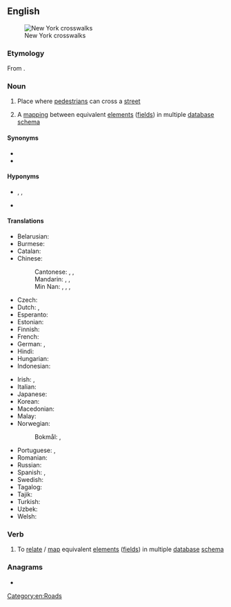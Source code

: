 ==English==
[[File:Crosswalk New York City 0001.jpg|thumb|New York crosswalks]]

===Etymology===
From {{af|en|cross|walk}}.

===Noun===
{{wikipedia}}
{{en-noun}}

# {{lb|en|US}} Place where [[pedestrian]]s can cross a [[street]]
# {{lb|en|databases}} A [[mapping]] between equivalent [[element]]s ([[field]]s) in multiple [[database]] [[schema]]

====Synonyms====
* {{l|en|crossing}}
* {{l|en|pedestrian crossing}}

====Hyponyms====
* {{l|en|pelican crossing}}, {{l|en|puffin crossing}}, {{l|en|toucan crossing}}
* {{l|en|zebra crossing}}

====Translations====
{{trans-top|place where pedestrians can cross a street}}
* Belarusian: {{t|be|пешаходны пераход|m}}
* Burmese: {{t|my|လူကူးကူး}}
* Catalan: {{t+|ca|pas de vianants|m}}
* Chinese:
*: Cantonese: {{t|yue|斑馬線|sc=Hani}}, {{t|yue|斑马线|tr=baan1 maa5 sin3|sc=Hani}}, {{t|yue|行人穿越道|tr=hang4 jan4 cyun1 jyut6 dou6|sc=Hani}}
*: Mandarin: {{t+|cmn|斑馬線|sc=Hani}}, {{t+|cmn|斑马线|tr=bānmǎxiàn|sc=Hani}}, {{t|cmn|行人穿越道|tr=xíngrén chuānyuèdào|sc=Hani}}
*: Min Nan: {{t+|nan|斑馬線|sc=Hani}}, {{t|nan|斑马线|tr=pan-má-sòaⁿ, pan-bé-sòaⁿ|sc=Hani}}, {{t|nan|過路線|sc=Hani}}, {{t|nan|过路线|tr=kòe-lō͘-sòaⁿ, kè-lō͘-sòaⁿ|sc=Hani}}
* Czech: {{t+|cs|přechod pro chodce|m}}
* Dutch: {{t+|nl|oversteekplaats}}, {{t+|nl|zebrapad|n}}
* Esperanto: {{t|eo|transirejo}}
* Estonian: {{t|et|jalakäijate ületamine}}
* Finnish: {{t+|fi|suojatie}}
* French: {{t+|fr|passage piéton|m}}
* German: {{t+|de|Zebrastreifen|m}}, {{t|de|Fußgängerübergang|m}}
* Hindi: {{t|hi|पैदल यात्री क्रॉसिंग|m|tr=paidal yaatree krosing}}
* Hungarian: {{t+|hu|gyalogátkelőhely}}
* Indonesian: {{t|id|jalur pejalan kaki}}
{{trans-mid}}
* Irish: {{t|ga|trasrian síogach|m}}, {{t|ga|trasrian coisithe|m}}
* Italian: {{t|it|strisce pedonali|f-p}}
* Japanese: {{t+|ja|横断歩道|tr=おうだんほどう, ōdan hodō|sc=Jpan}}
* Korean: {{t|ko|횡단 보도|tr=hwangdan bodo|sc=Kore}}
* Macedonian: {{t|mk|пешачки премин|m|tr=péšački prémin}}
* Malay: {{t|ms|trek pejalan kaki}}
* Norwegian:
*: Bokmål: {{t|nb|gangfelt|n}}, {{t|nb|fotgjengerovergang|m}}
* Portuguese: {{t|pt|faixa de pedestres|f}}, {{t+|pt|faixa}}
* Romanian: {{t|ro|trecere pietonală|f}}
* Russian: {{t|ru|пешехо́дный перехо́д|m}}
* Spanish: {{t+|es|cruce|m}}, {{t|es|paso de peatones}}
* Swedish: {{t+|sv|övergångsställe|n}}
* Tagalog: {{t+|tl|tawiran}}
* Tajik: {{t+|tg|пиёдагард}}
* Turkish: {{t|tr|yaya izi}}
* Uzbek: {{t|uz|piyodalar izi}}
* Welsh: {{t|cy|croesfan zebra|f}}
{{trans-bottom}}

===Verb===
{{en-verb}}

# To [[relate]] / [[map]] equivalent [[element]]s ([[field]]s) in multiple [[database]] [[schema]]

===Anagrams===
* {{anagrams|en|a=acklorssw|classwork}}

[[Category:en:Roads]]